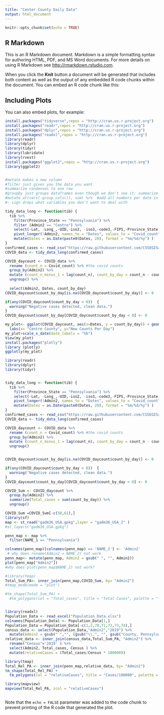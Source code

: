 ```yaml
---
title: "Center County Daily Data"
output: html_document
---
```


```r
knitr::opts_chunk$set(echo = TRUE)

```

## R Markdown

This is an R Markdown document. Markdown is a simple formatting syntax for authoring HTML, PDF, and MS Word documents. For more details on using R Markdown see <http://rmarkdown.rstudio.com>.


When you click the **Knit** button a document will be generated that includes both content as well as the output of any embedded R code chunks within the document. You can embed an R code chunk like this:

## Including Plots

You can also embed plots, for example:

```r
install.packages("tidyverse",repos = "http://cran.us.r-project.org")
install.packages("readr",repos = "http://cran.us.r-project.org")
install.packages("dplyr",repos = "http://cran.us.r-project.org") 
install.packages("readxl",repos = "http://cran.us.r-project.org")
library(readr)
library(dplyr)
library(tidyr)
library(lubridate)
library(rvest)
install.packages("ggplot2",repos = "http://cran.us.r-project.org")
library(ggplot2)


#mutate makes a new column
#filter just gives you the data you want
#summarize condenses to one row 
#groupby just groups dataframes even though we don't see it; summarize works per group
#mutate_at(vars(-group_cols()), sum) %>%  #add all numbers per date in a group
#- sign drops what variables you don't want to deal with

tidy_data_long <- function(tib) {
  tib %>% 
    filter(Province_State == "Pennsylvania") %>% 
    filter (Admin2 == "Centre") %>%
    select(-Lat, -Long_,-UID,-iso2, -iso3,-code3,-FIPS,-Province_State,-Country_Region,-Combined_Key) %>% 
    pivot_longer(!Admin2, names_to = "Dates", values_to = "Covid_count") %>% 
    mutate(Dates = as.Date(paste0(Dates, 20), format = "%m/%d/%y") )
}
confirmed_cases <- read_csv("https://raw.githubusercontent.com/CSSEGISandData/COVID-19/master/csse_covid_19_data/csse_covid_19_time_series/time_series_covid19_confirmed_US.csv")
COVID_data <- tidy_data_long(confirmed_cases)

COVID_daycount <- COVID_data %>%
  rename (count_n = Covid_count) %>% #the covid counts
  group_by(Admin2) %>%
  mutate (count_n_minus_1 = lag(count_n), count_by_day = count_n - count_n_minus_1) %>%
  ungroup() %>%
  
  select(Admin2, Dates, count_by_day) 
COVID_daycount$count_by_day[is.na(COVID_daycount$count_by_day)] <- 0

if(any(COVID_daycount$count_by_day < 0))  {
  warning("Negative cases detected, clean data.")
}
COVID_daycount$count_by_day[COVID_daycount$count_by_day < 0] <- 0

my_plot<- ggplot(COVID_daycount, aes(x=Dates, y = count_by_day)) + geom_line() + 
  labs(x= "Centre County", y="New Counts Per Day")
my_plot+scale_x_date(date_labels = "%b")
View(my_plot)
install.packages("plotly")
library (plotly)
ggplotly(my_plot)
```



```r
library(readr)
library(dplyr)
library(tidyr)


tidy_data_long <- function(tib) {
  tib %>% 
    filter(Province_State == "Pennsylvania") %>% 
    select(-Lat, -Long_,-UID,-iso2, -iso3,-code3,-FIPS,-Province_State,-Country_Region,-Combined_Key) %>% 
    pivot_longer(!Admin2, names_to = "Dates", values_to = "Covid_count") %>% 
    mutate(Dates = as.Date(paste0(Dates, 20), format = "%m/%d/%y") )
}
confirmed_cases <- read_csv("https://raw.githubusercontent.com/CSSEGISandData/COVID-19/master/csse_covid_19_data/csse_covid_19_time_series/time_series_covid19_confirmed_US.csv")
COVID_data <- tidy_data_long(confirmed_cases)

COVID_daycount <- COVID_data %>%
  rename (count_n = Covid_count) %>% #the covid counts
  group_by(Admin2) %>%
  mutate (count_n_minus_1 = lag(count_n), count_by_day = count_n - count_n_minus_1) %>%
  ungroup()


COVID_daycount$count_by_day[is.na(COVID_daycount$count_by_day)] <- 0

if(any(COVID_daycount$count_by_day < 0))  {
  warning("Negative cases detected, clean data.")
}
COVID_daycount$count_by_day[COVID_daycount$count_by_day < 0] <- 0

COVID_Sum <- COVID_daycount %>%
  group_by(Admin2) %>%
  summarize(Total_cases = sum(count_by_day)) %>%
  ungroup()

COVID_Sum =COVID_Sum[-c(50,61),]
library(sf)
map <- st_read("gadm36_USA.gpkg",layer = "gadm36_USA_2" )
#st_layers("gadm36_USA.gpkg")

penn_map <- map %>% 
  filter(NAME_1 == "Pennsylvania")

colnames(penn_map)[colnames(penn_map) == 'NAME_2'] <- 'Admin2'
 # why does rename(Admin2 = NAME_2) not work
penn_map<- mutate(penn_map, Admin2 = gsub(" ", "", Admin2))
plot(penn_map["Admin2"])
#why does plot(penn_map$NAME_2) not work?

#library(tmap)
Total_Sum_PA<- inner_join(penn_map,COVID_Sum, by= "Admin2")
#tmap_mode(mode = "plot")

#tm_shape(Total_Sum_PA) +
  #tm_polygons(col = "Total_cases", title = "Total Cases", palette = "-RdYlBu")


library(readxl)
Population_Data <- read_excel("Population_Data.xlsx")
colnames(Population_Data) <- Population_Data[1,]
Population_Data = Population_Data[-c(1,2,70,71,72,73,74),]
census_data <- select(Population_Data,"Admin2","2019") %>%
  mutate(Admin2 = gsub(" ","", (gsub("\\.", "", gsub("County, Pennsylvania", "", Admin2) ))))
relative_data <- inner_join(census_data,Total_Sum_PA, "Admin2") %>% 
  rename("Census"='2019' ) %>% 
  select(Admin2, Total_cases, Census ) %>% 
  mutate(relativeCases = (Total_cases/Census * 100000))

library(tmap)
Total_Rel_PA <- inner_join(penn_map,relative_data, by= "Admin2")
tm_shape(Total_Rel_PA) +
  tm_polygons(col = "relativeCases", title = "Cases/100000", palette = "-RdYlBu")

library(mapview)
mapview(Total_Rel_PA, zcol = "relativeCases")



```
Note that the `echo = FALSE` parameter was added to the code chunk to prevent printing of the R code that generated the plot.
